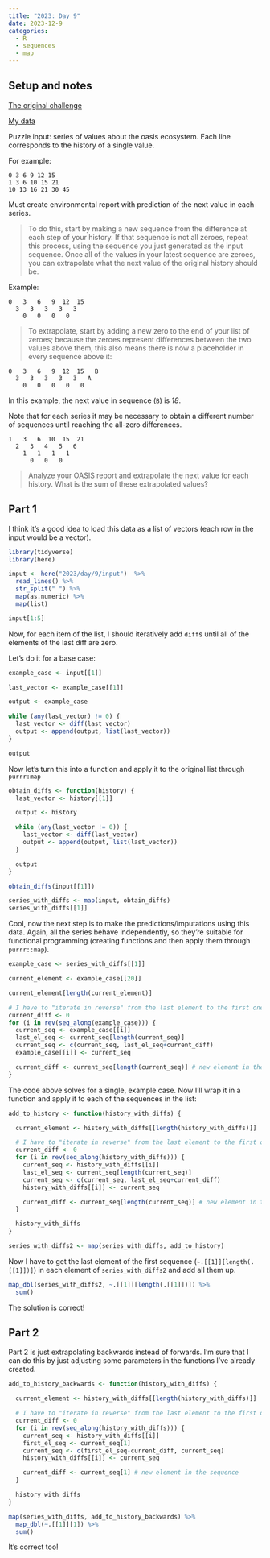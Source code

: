 ```yaml
---
title: "2023: Day 9"
date: 2023-12-9
categories:
  - R
  - sequences
  - map
---
```


## Setup and notes

[The original challenge](https://adventofcode.com/2023/day/9)

[My data](input){target="_blank"}

Puzzle input: series of values about the oasis ecosystem. Each line corresponds to the history of a single value.

For example:

```
0 3 6 9 12 15
1 3 6 10 15 21
10 13 16 21 30 45
```
Must create environmental report with prediction of the next value in each series.


> To do this, start by making a new sequence from the difference at each step of your history. If that sequence is not all zeroes, repeat this process, using the sequence you just generated as the input sequence. Once all of the values in your latest sequence are zeroes, you can extrapolate what the next value of the original history should be.

Example:
```
0   3   6   9  12  15
  3   3   3   3   3
    0   0   0   0
```

> To extrapolate, start by adding a new zero to the end of your list of zeroes; because the zeroes represent differences between the two values above them, this also means there is now a placeholder in every sequence above it:

```
0   3   6   9  12  15   B
  3   3   3   3   3   A
    0   0   0   0   0
```

In this example, the next value in sequence (`B`) is *18*.

Note that for each series it may be necessary to obtain a different number of sequences until reaching the all-zero differences.

```
1   3   6  10  15  21
  2   3   4   5   6
    1   1   1   1
      0   0   0
```

> Analyze your OASIS report and extrapolate the next value for each history. What is the sum of these extrapolated values?

## Part 1

I think it's a good idea to load this data as a list of vectors (each row in the input would be a vector).

```r
library(tidyverse)
library(here)
```

```r
input <- here("2023/day/9/input")  %>%
  read_lines() %>%
  str_split(" ") %>%
  map(as.numeric) %>%
  map(list)

input[1:5]
```

Now, for each item of the list, I should iteratively add `diff`s until all of the elements of the last diff are zero.

Let's do it for a base case:
```r
example_case <- input[[1]]

last_vector <- example_case[[1]]

output <- example_case

while (any(last_vector) != 0) {
  last_vector <- diff(last_vector)
  output <- append(output, list(last_vector))
}

output
```

Now let's turn this into a function and apply it to the original list through `purrr:map`
```r
obtain_diffs <- function(history) {
  last_vector <- history[[1]]

  output <- history

  while (any(last_vector != 0)) {
    last_vector <- diff(last_vector)
    output <- append(output, list(last_vector))
  }

  output
}

obtain_diffs(input[[1]])
```

```r
series_with_diffs <- map(input, obtain_diffs)
series_with_diffs[[1]]
```

Cool, now the next step is to make the predictions/imputations using this data. Again, all the series behave independently, so they're suitable for functional programming (creating functions and then apply them through `purrr::map`).

```r
example_case <- series_with_diffs[[1]]

current_element <- example_case[[20]]

current_element[length(current_element)]

# I have to "iterate in reverse" from the last element to the first one
current_diff <- 0
for (i in rev(seq_along(example_case))) {
  current_seq <- example_case[[i]]
  last_el_seq <- current_seq[length(current_seq)]
  current_seq <- c(current_seq, last_el_seq+current_diff)
  example_case[[i]] <- current_seq

  current_diff <- current_seq[length(current_seq)] # new element in the sequence
}
```

The code above solves for a single, example case. Now I'll wrap it in a function and apply it to each of the sequences in the list:

```r
add_to_history <- function(history_with_diffs) {

  current_element <- history_with_diffs[[length(history_with_diffs)]]

  # I have to "iterate in reverse" from the last element to the first one
  current_diff <- 0
  for (i in rev(seq_along(history_with_diffs))) {
    current_seq <- history_with_diffs[[i]]
    last_el_seq <- current_seq[length(current_seq)]
    current_seq <- c(current_seq, last_el_seq+current_diff)
    history_with_diffs[[i]] <- current_seq

    current_diff <- current_seq[length(current_seq)] # new element in the sequence
  }

  history_with_diffs
}
```

```r
series_with_diffs2 <- map(series_with_diffs, add_to_history)
```

Now I have to get the last element of the first sequence (`~.[[1]][length(.[[1]])]`) in each element of `series_with_diffs2` and add all them up.
```r
map_dbl(series_with_diffs2, ~.[[1]][length(.[[1]])]) %>%
  sum()
```

The solution is correct!

## Part 2

Part 2 is just extrapolating backwards instead of forwards. I'm sure that I can do this by just adjusting some parameters in the functions I've already created.

```r
add_to_history_backwards <- function(history_with_diffs) {

  current_element <- history_with_diffs[[length(history_with_diffs)]]

  # I have to "iterate in reverse" from the last element to the first one
  current_diff <- 0
  for (i in rev(seq_along(history_with_diffs))) {
    current_seq <- history_with_diffs[[i]]
    first_el_seq <- current_seq[1]
    current_seq <- c(first_el_seq-current_diff, current_seq)
    history_with_diffs[[i]] <- current_seq

    current_diff <- current_seq[1] # new element in the sequence
  }

  history_with_diffs
}
```


```r
map(series_with_diffs, add_to_history_backwards) %>%
  map_dbl(~.[[1]][1]) %>%
  sum()
```

It's correct too!